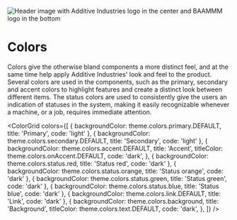 
<Meta title="Design system/1. Colors" />

<p>
	<img
		src="https://raw.githubusercontent.com/MaxAltena/baammm-additive-industries/development/.github/header-image.png"
		alt="Header image with Additive Industries logo in the center and BAAMMM logo in the bottom"
	/>
</p>

# Colors

Colors give the otherwise bland components a more distinct feel, and at the same time help apply
Additive Industries' look and feel to the product. Several colors are used in the components,
such as the primary, secondary and accent colors to highlight features and create a
distinct look between different items. The status colors are used to consistently give the users an indication
of statuses in the system, making it easily recognizable whenever a machine, or a job, requires immediate attention.

<ColorGrid
	colors={[
		{ backgroundColor: theme.colors.primary.DEFAULT, title: 'Primary', code: 'light' },
		{ backgroundColor: theme.colors.secondary.DEFAULT, title: 'Secondary', code: 'light' },
		{
			backgroundColor: theme.colors.accent.DEFAULT,
			title: 'Accent',
			titleColor: theme.colors.onAccent.DEFAULT,
			code: 'dark',
		},
		{ backgroundColor: theme.colors.status.red, title: 'Status red', code: 'dark' },
		{ backgroundColor: theme.colors.status.orange, title: 'Status orange', code: 'dark' },
		{ backgroundColor: theme.colors.status.green, title: 'Status green', code: 'dark' },
		{ backgroundColor: theme.colors.status.blue, title: 'Status blue', code: 'dark' },
		{ backgroundColor: theme.colors.link.DEFAULT, title: 'Link', code: 'dark' },
		{
			backgroundColor: theme.colors.background,
			title: 'Background',
			titleColor: theme.colors.text.DEFAULT,
			code: 'dark',
		},
	]}
/>
